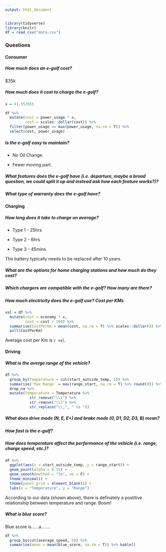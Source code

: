 ```yaml
---
output: html_document
---
```


```r
library(tidyverse)
library(knitr)
df = read_csv("data.csv")
```

### Questions {.tabset}

#### Consumer {.tabset}

##### How much does an e-golf cost?

$35k

##### How much does it cost to charge the e-golf?

```r
x = 41.55/655

df %>% 
  mutate(cost = power_usage * x,
         cost = scales::dollar(cost)) %>% 
  filter(power_usage == max(power_usage, na.rm = T)) %>% 
  select(cost, power_usage)
```

##### Is the e-golf easy to maintain?

- No Oil Change.

- Fewer moving part.

##### What features does the e-golf have (i.e. departure, maybe a broad question, we could split it up and instead ask how each feature works?)?


##### What type of warranty does the e-golf have?


#### Charging {.tabset}

##### How long does it take to charge on average?

- Type 1 - 25hrs

- Type 2 - 6hrs

- Type 3 - 45mins

The battery typically needs to be replaced after 10 years. 



##### What are the options for home charging stations and how much do they cost?
##### Which chargers are compatible with the e-golf? How many are there?

##### How much electricity does the e-golf use? Cost per KMs

```r
val = df %>% 
  mutate(cost = economy * x,
         cost = cost / 100) %>% 
  summarise(CostPerKm = mean(cost, na.rm = T) %>% scales::dollar()) %>% 
  pull(CostPerKm)
```
Average cost per Km is `r val`.

#### Driving {.tabset}

##### What is the averge range of the vehicle?

```r
df %>% 
  group_by(Temperature = cut(start_outside_temp, 5)) %>% 
  summarise(`Max Range` = max(range_start, na.rm = T) %>% round(0)) %>% 
  drop_na %>%
  mutate(Temperature = Temperature %>% 
           str_remove("\\(") %>% 
           str_remove("\\]") %>% 
           str_replace("\\,", " to "))
```

##### What does drive mode (N, E, E+) and brake mode (0, D1, D2, D3, B) mean?



##### How fast is the e-golf?



##### How does temperature affect the performance of the vehicle (i.e. range, charge speed, etc.)?

```r

df %>% 
  ggplot(aes(x = start_outside_temp, y = range_start)) + 
  geom_point(alpha = 0.15) + 
  geom_smooth(method = "lm", se = F) + 
  theme_minimal() + 
  theme(panel.grid = element_blank()) + 
  labs(x = "Temperature", y = "Range")

```

According to our data (shown above), there is definately a postitive relationship between temperature and range. Boom!


##### What is blue score?
Blue score is......a.......

```r
df %>% 
  group_by(cut(average_speed, 5)) %>% 
  summarise(mean = mean(blue_score, na.rm = T)) %>% kable()
```



